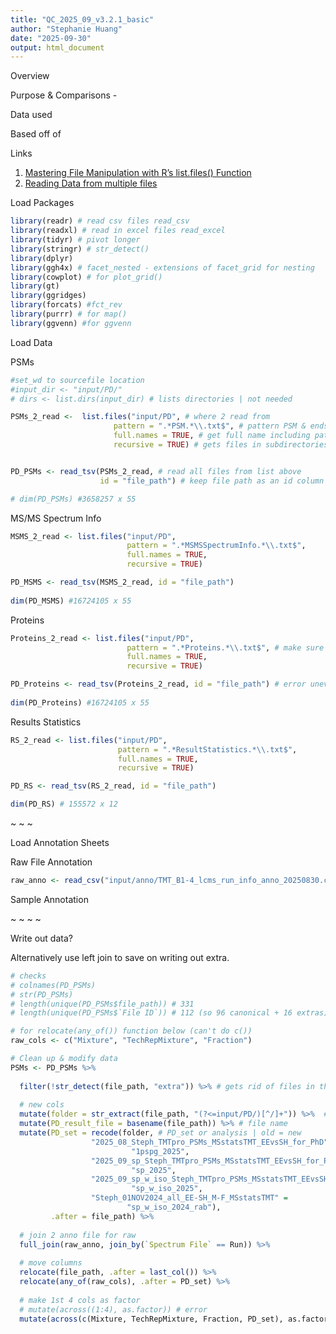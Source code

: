 ```yaml
---
title: "QC_2025_09_v3.2.1_basic"
author: "Stephanie Huang"
date: "2025-09-30"
output: html_document
---
```


Overview

Purpose & Comparisons -

Data used

Based off of

Links

1.  [Mastering File Manipulation with R’s list.files() Function](https://www.r-bloggers.com/2023/05/mastering-file-manipulation-with-rs-list-files-function/)
2.  [Reading Data from multiple files](https://www.r-bloggers.com/2023/05/mastering-file-manipulation-with-rs-list-files-function/)

Load Packages

```r
library(readr) # read csv files read_csv
library(readxl) # read in excel files read_excel
library(tidyr) # pivot longer
library(stringr) # str_detect()
library(dplyr)
library(ggh4x) # facet_nested - extensions of facet_grid for nesting
library(cowplot) # for plot_grid()
library(gt)
library(ggridges)
library(forcats) #fct_rev
library(purrr) # for map()
library(ggvenn) #for ggvenn
```

Load Data

PSMs

```r
#set_wd to sourcefile location
#input_dir <- "input/PD/"
# dirs <- list.dirs(input_dir) # lists directories | not needed 

PSMs_2_read <-  list.files("input/PD", # where 2 read from
                       pattern = ".*PSM.*\\.txt$", # pattern PSM & ends .txt
                       full.names = TRUE, # get full name including path
                       recursive = TRUE) # gets files in subdirectories too


PD_PSMs <- read_tsv(PSMs_2_read, # read all files from list above
                    id = "file_path") # keep file path as an id column

# dim(PD_PSMs) #3658257 x 55
```

MS/MS Spectrum Info

```r
MSMS_2_read <- list.files("input/PD",
                          pattern = ".*MSMSSpectrumInfo.*\\.txt$",
                          full.names = TRUE,
                          recursive = TRUE)

PD_MSMS <- read_tsv(MSMS_2_read, id = "file_path")
  
dim(PD_MSMS) #16724105 x 55
```

Proteins

```r
Proteins_2_read <- list.files("input/PD",
                          pattern = ".*Proteins.*\\.txt$", # make sure Proteins with s
                          full.names = TRUE,
                          recursive = TRUE)

PD_Proteins <- read_tsv(Proteins_2_read, id = "file_path") # error uneven df size?
  
dim(PD_Proteins) #16724105 x 55
```

Results Statistics

```r
RS_2_read <- list.files("input/PD",
                        pattern = ".*ResultStatistics.*\\.txt$",
                        full.names = TRUE,
                        recursive = TRUE)

PD_RS <- read_tsv(RS_2_read, id = "file_path")

dim(PD_RS) # 155572 x 12
```

\~ \~ \~

Load Annotation Sheets

Raw File Annotation

```r
raw_anno <- read_csv("input/anno/TMT_B1-4_lcms_run_info_anno_20250830.csv")
```

Sample Annotation

\~ \~ \~ \~

Write out data?

Alternatively use left join to save on writing out extra.

```r
# checks
# colnames(PD_PSMs)
# str(PD_PSMs)
# length(unique(PD_PSMs$file_path)) # 331 
# length(unique(PD_PSMs$`File ID`)) # 112 (so 96 canonical + 16 extras)

# for relocate(any_of()) function below (can't do c())
raw_cols <- c("Mixture", "TechRepMixture", "Fraction")

# Clean up & modify data 
PSMs <- PD_PSMs %>%
  
  filter(!str_detect(file_path, "extra")) %>% # gets rid of files in the extra folders
  
  # new cols
  mutate(folder = str_extract(file_path, "(?<=input/PD/)[^/]+")) %>%  # folder name
  mutate(PD_result_file = basename(file_path)) %>% # file name 
  mutate(PD_set = recode(folder, # PD_set or analysis | old = new 
                  "2025_08_Steph_TMTpro_PSMs_MSstatsTMT_EEvsSH_for_PhD" =
                           "1pspg_2025",
                  "2025_09_sp_Steph_TMTpro_PSMs_MSstatsTMT_EEvsSH_for_PhD" = 
                           "sp_2025",
                  "2025_09_sp_w_iso_Steph_TMTpro_PSMs_MSstatsTMT_EEvsSH_for_PhD" = 
                           "sp_w_iso_2025",
                  "Steph_01NOV2024_all_EE-SH_M-F_MSstatsTMT" = 
                          "sp_w_iso_2024_rab"),
         .after = file_path) %>%
  
  # join 2 anno file for raw
  full_join(raw_anno, join_by(`Spectrum File` == Run)) %>%
  
  # move columns
  relocate(file_path, .after = last_col()) %>%
  relocate(any_of(raw_cols), .after = PD_set) %>%
  
  # make 1st 4 cols as factor
  # mutate(across((1:4), as.factor)) # error
  mutate(across(c(Mixture, TechRepMixture, Fraction, PD_set), as.factor))

```

```r

```
